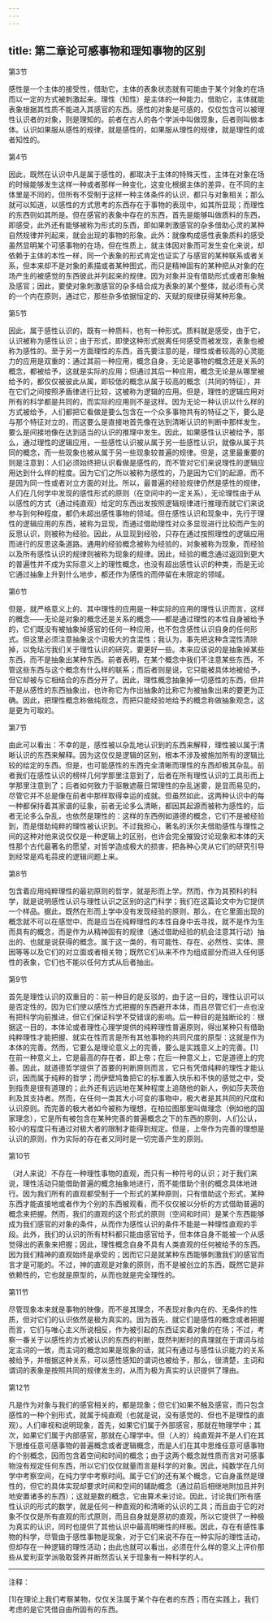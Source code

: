 ```yaml
---
---
---
```

title: 第二章论可感事物和理知事物的区别
---




第3节

感性是一个主体的接受性，借助它，主体的表象状态就有可能由于某个对象的在场而以一定的方式被刺激起来。理性（知性）是主体的一种能力，借助它，主体就能表象根据其性质不能进入其感官的东西。感性的对象是可感的，仅仅包含可以被理性认识者的对象，则是理知的。前者在古人的各个学派中叫做现象，后者则叫做本体。认识如果服从感性的规律，就是感性的，如果服从理性的规律，就是理性的或者知性的。

第4节

因此，既然在认识中凡是属于感性的，都取决于主体的特殊天性，主体在对象在场的时候能够发生这样一种或者那样一种变化，这变化根据主体的差异，在不同的主体里是不同的，但所有不受制于这样一种主体条件的认识，都只与对象相关；那么就可以知道，以感性的方式思考的东西存在于事物的表现中，如其所显现；而理性的东西则如其所是。但在感官的表象中存在的东西，首先是能够叫做质料的东西，即感受，此外还有能够被称为形式的东西，即如果刺激感官的杂多借助心灵的某种自然规律并列起来，就会出现的事物的形象。此外：就像构成感性表象质料的感受虽然显明某个可感事物的在场，但在性质上，就主体因对象而可发生变化来说，却依赖于主体的本性一样，同一个表象的形式肯定也证实了与感官的某种联系或者关系，但本来却不是对象的素描或者某种图式，而只是精神固有的某种把从对象的在场产生的被感觉的东西彼此并列起来的规律。因为对象并没有借助形式或者形象触及感官；因此，要使对象刺激感官的杂多结合成为表象的某个整体，就必须有心灵的一个内在原则，通过它，那些杂多依据恒定的、天赋的规律获得某种形象。

第5节

因此，属于感性认识的，既有一种质料，也有一种形式。质料就是感受，由于它，认识被称为感性认识；由于形式，即使这种形式脱离任何感受而被发现，表象也被称为感性的。至于另一方面理性的东西，首先要注意的是，理性或者较高的心灵能力的应用是双重的：通过其前一种应用，概念自身，无论是事物的概念还是关系的概念，都被给予，这就是实际的应用；但通过其后一种应用，概念无论是从哪里被给予的，都仅仅被彼此从属，即较低的概念从属于较高的概念（共同的特征），并在它们之间按照矛盾律进行比较，这被称为逻辑的应用。但是，理性的逻辑应用对所有的科学都是共同的，而实际的应用则不是这样。因为无论一种认识以什么样的方式被给予，人们都把它看做是要么包含在一个众多事物共有的特征之下，要么是与那个特征对立的，而这要么是直接地首先像在达到清晰认识的判断中那样发生，要么是间接地像在达到适当的认识的推理中发生。因此，如果感性认识被给予，那么，通过理性的逻辑应用，一些感性认识被从属于另一些感性认识，就像从属于共同的概念，而一些现象也被从属于另一些现象较普遍的规律。但是，这里最重要的则是注意到：人们必须始终把认识看做是感性的，而不管对它们来说理性的逻辑应用达到什么样的程度。因为它们之所以被称为感性的，乃是因为它们的起源，而不是因为同一性或者对立方面的对比。所以，最普遍的经验规律仍然是感性的规律，人们在几何学中发现的感性形式的原则（在空间中的一定关系），无论理性由于从以感性的方式（通过纯直观）给定的东西出发按照逻辑规律进行推理而就它们来说参与到何种程度，都仍未超出感性事物的领域。但在感性认识和现象中，先行于理性的逻辑应用的东西，被称为显现，而通过借助理性对众多显现进行比较而产生的反思认识，则被称为经验。因此，从显现到经验，只存在通过按照理性的逻辑应用而进行的反思这条道路。通用的经验概念被称为经验的，对象被称为现象，而经验以及所有感性认识的规律则被称为现象的规律。因此，经验的概念通过返回到更大的普遍性并不成为实际意义上的理性概念，也没有超出感性认识的种类，而是无论它通过抽象上升到什么地步，都还作为感性的而停留在未限定的领域。

第6节

但是，就严格意义上的、其中理性的应用是一种实际的应用的理性认识而言，这样的概念——无论是对象的概念还是关系的概念——都是通过理性的本性自身被给予的，它们既没有被抽象掉感官的任何一种应用，也不包含感性认识自身的任何形式。但这里必须注意抽象这个词极大的含混性；我认为，事先把这种含混性清除掉，以免玷污我们关于理性认识的研究，要更好一些。本来应该说的是抽象掉某些东西，而不是抽象出某种东西。前者表明，在某个概念中我们不注意某些东西，不管这些东西与这个概念有什么样的联系；而后者则是说，它只能被具体地被给予，但它却被与它相结合的东西分开了。因此，理性概念抽象掉一切感性的东西，但并不是从感性的东西抽象出，也许称它为作出抽象的比称它为被抽象出来的要更为正确。因此，把理性概念称做纯观念，而把只能经验地给予的概念称做抽象观念，这是更为可取的。

第7节

由此可以看出：不幸的是，感性被以杂乱地认识到的东西来解释，理性被以属于清晰认识的东西来解释。因为这仅仅是逻辑的区别，根本不涉及被施加所有的逻辑比较的给定的东西。但是，也可能感性的东西完全清晰而理性的东西却极其杂乱。前者我们在感性认识的榜样几何学那里注意到了，后者在所有理性认识的工具形而上学那里注意到了；后者如何致力于驱散遮蔽日常理性的杂乱迷雾，是显而易见的，尽管它并不总是像在前者中那样取得幸运的成就。但虽然如此，这两种认识中的每一种都保持着其家谱的征象，前者无论多么清晰，都因其起源而被称为感性的，后者无论多么杂乱，也依然是理性的：这样的东西例如道德的概念，它们不是被经验到，而是借助纯粹的理性被认识到。不过我担心，著名的沃尔夫借助感性与理性之间的这种对他来说仅仅是一种逻辑上的区别，也许会完全摧毁讨论现象和本体的天性那个古代最著名的愿望，对哲学造成极大的损害，把各种心灵从它们的研究引导到经常是鸡毛蒜皮的逻辑问题上来。

第8节

包含着应用纯粹理性的最初原则的哲学，就是形而上学。然而，作为其预科的科学，就是说明感性认识与理性认识之区别的这门科学；我们在这篇论文中为它提供一个样品。据此，既然在形而上学中没有发现经验的原则，那么，在它里面出现的概念就不可以在感觉中、而是应当在纯粹理性的本性自身中去寻找，就不是作为生而具有的概念，而是作为从精神固有的规律（通过借助经验的机会注意其行动）抽出的、也就是说获得的概念。属于这一类的，有可能性、存在、必然性、实体、原因等等以及它们的对立面或者相关物；既然它们从来不作为组成部分而进入任何感性的表象，它们也不能以任何方式从后者抽出。

第9节

首先是理性认识的双重目的：前一种目的是反驳的，由于这一目的，理性认识可以是否定性的，因为它们使以感性方式把握的东西避开本体，而且尽管它们一点也没有把科学向前推进，但它们保证科学不受错误的影响。后一种目的是独断论的：根据这一目的，本体论或者理性心理学提供的纯粹理性普遍原则，得出某种只有借助纯粹理性才能把握、就实在性而言是所有其他事物的共同尺度的原型：这就是作为本体的完善。然而，它要么是理论意义上的完善，要么是实践意义上的完善。[1]在前一种意义上，它是最高的存在者，即上帝；在后一种意义上，它是道德上的完善。因此，就道德哲学提供了首要的判断原则而言，它只有凭借纯粹的理性才能认识，因而属于纯粹的哲学；而伊壁鸠鲁把它的标准置入快乐和不快的感觉之中，受到指责是很有道理的；此外还有远远地在某种程度上追随他的新人，例如莎夫茨伯利及其支持者。然而，在任何一类其大小可变的事物中，极大者是其共同的尺度和认识原则。而完善的极大者如今被称为理想，在柏拉图那里叫做理念（例如他的国家理念），它是所有被包含在某种完善的普遍概念之下的东西的原则，人们公认，较小的程度只有通过对极大者的限制才能得到规定。但是，上帝作为完善的理想是认识的原则，作为实际的存在者又同时是一切完善产生的原则。

第10节

（对人来说）不存在一种理性事物的直观，而只有一种符号的认识；对于我们来说，理性活动只能借助普遍的概念抽象地进行，而不能借助个别的概念具体地进行。因为我们所有的直观都受制于一个形式的某种原则，只有借助这个形式，某种东西才能直接地或者作为个别的东西被观看，而不仅仅被以分析的方式借助普遍的概念来把握。然而，我们的直观的这个形式的原则（空间和时间）是某个东西能够成为我们感官的对象的条件，从而作为感性认识的条件不能是一种理性直观的手段。此外，我们的认识的所有材料都只能由感官给予，但本体自身不能被一个从感觉得出的表象来把握；因此，理性概念自身不具有人类直观的任何被给予的东西。因为我们精神的直观始终是承受的；因而它只是就某种东西能够刺激我们的感官而言才是可能的。不过，神的直观是对象的原则，而不是被创立的东西，既然它是非依赖性的，它也就是原型的，从而也就是完全理性的。

第11节

尽管现象本来就是事物的映像，而不是其理念，不表现对象内在的、无条件的性质，但对它们的认识依然是极为真实的。因为首先，就它们是感性的概念或者把握而言，它们与唯心主义所说相反，作为被引起的东西证实着对象的在场；不过，考察一番关于以感性的方式被认识的东西的判断，既然判断时的真理就在于谓词与给定主词的一致，而主词的概念如果是现象的话，就只有通过与感性认识能力的关系被给予，并根据这种关系，可以感性感知的谓词也被给予，那么，很清楚，主词和谓词的表象是按照共同的规律发生的，从而为极为真实的认识提供了理由。

第12节

凡是作为对象与我们的感官相关的，都是现象；但它们如果不触及感官，而只包含感性的一种个别形式，就属于纯直观（也就是说，没有感觉的、但也不是理性的直观）。人们审视和说明现象，首先，如果它们属于外部感官，那就在物理学中；其次，如果它们属于内部感官，那就在心理学中。但（人的）纯直观并不是人们在其下思维任意可感事物的普遍概念或者逻辑概念，而是人们在其中思维任意可感事物的个别概念，因而包含着空间和时间的概念；由于这两个概念就性质而言对可感事物没有规定任何东西，所以它们仅仅就量而言是科学的对象。因此，纯数学在几何学中考察空间，在纯力学中考察时间。属于它们的还有某个概念，它自身虽然是理性的，但它的具体实现却要求时间和空间的辅助概念（通过前后相继地附加且并列地安置诸多的东西）；这就是数的概念，它由算术来讨论。因此，讨论我们所有感性认识的形式的数学，就是任何一种直观的和清晰的认识的工具；而且由于它的对象不仅仅是所有直观的形式原则，而且自身就是原初的直观，所以它提供了一种极为真实的认识，同时也提供了其他认识中最高明晰性的样板。因此，存在有感性事物的科学，尽管由于感性事物是现象，对于它们来说不存在一种实际的理性活动，但却存在一种逻辑的理性活动；由此也就可以看出，必须在什么样的意义上评价那些从爱利亚学派吸取营养并断然否认关于现象有一种科学的人。



***



注释：

[1]在理论上我们考察某物，仅仅关注属于某个存在者的东西；而在实践上，我们考虑的是它凭借自由所固有的东西。